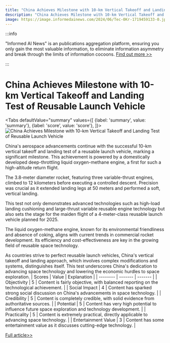 ```yaml
---
title: "China Achieves Milestone with 10-km Vertical Takeoff and Landing Test of Reusable Launch Vehicle"
description: "China Achieves Milestone with 10-km Vertical Takeoff and Landing Test of Reusable Launch Vehicle"
image: https://image.informedainews.com/2024/06/Tec-0Kr-1719459133-0.jpg
---
```



:::info

"Informed AI News" is an publications aggregation platform, ensuring you only gain the most valuable information, to eliminate information asymmetry and break through the limits of information cocoons.  [Find out more >>](/)

:::

# China Achieves Milestone with 10-km Vertical Takeoff and Landing Test of Reusable Launch Vehicle


<Tabs
	defaultValue="summary"
	values={[
	{label: 'summary', value: 'summary'},
	{label: 'score', value: 'score'},
]}>
<TabItem value="summary">
<img
  src="https://image.informedainews.com/2024/06/Tec-0Kr-1719459133-0.jpg"
  alt="China Achieves Milestone with 10-km Vertical Takeoff and Landing Test of Reusable Launch Vehicle"
/>



China's aerospace advancements continue with the successful 10-km vertical takeoff and landing test of a reusable launch vehicle, marking a significant milestone. This achievement is powered by a domestically developed deep-throttling liquid oxygen-methane engine, a first for such a high-altitude return flight.

The 3.8-meter diameter rocket, featuring three variable-thrust engines, climbed to 12 kilometers before executing a controlled descent. Precision was crucial as it extended landing legs at 50 meters and performed a soft, vertical landing.

This test not only demonstrates advanced technologies such as high-load landing cushioning and large-thrust variable reusable engine technology but also sets the stage for the maiden flight of a 4-meter-class reusable launch vehicle planned for 2025.

The liquid oxygen-methane engine, known for its environmental friendliness and absence of coking, aligns with current trends in commercial rocket development. Its efficiency and cost-effectiveness are key in the growing field of reusable space technology.

As countries strive to perfect reusable launch vehicles, China's vertical takeoff and landing approach, which involves complex modifications and systems, distinguishes itself. This test underscores China's dedication to advancing space technology and lowering the economic hurdles to space exploration.
</TabItem>
<TabItem value="score">
	| Scores     | Value   | Explanation |
	| -------- | ------- | ------- |
	| Objectivity  | 5    | Content is fairly objective, with balanced reporting on the technological achievement.    |
	| Social Impact | 4     | Content has sparked strong social discussion on China's advancements in space technology.    |
	| Credibility    | 5    | Content is completely credible, with solid evidence from authoritative sources.    |
	| Potential    | 5    | Content has very high potential to influence future space exploration and technology development.    |
	| Practicality    | 5    | Content is extremely practical, directly applicable to advancing space technology.    |
	| Entertainment Value    | 3    | Content has some entertainment value as it discusses cutting-edge technology.    |
</TabItem>
</Tabs>

[Full article>>](https://sputniknews.com/20240626/china-successfully-completes-first-10-km-vertical-takeoff-landing-test-of-reusable-launch-vehicle-1119139519.html)
